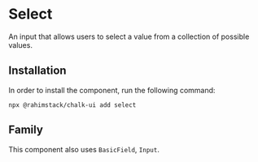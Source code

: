 
<Meta of={Stories} name="Info"/>

# Select

An input that allows users to select a value from a collection of possible values.

## Installation

In order to install the component, run the following command:

```shell
npx @rahimstack/chalk-ui add select
```

## Family

This component also uses `BasicField`, `Input`.
